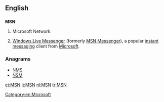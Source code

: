 ==English==
==={{initialism}}===
'''MSN'''

# {{computing}} Microsoft Network
# {{computing|informal}} [[w:Windows Live Messenger|Windows Live Messenger]] (formerly [[w:MSN Messenger|MSN Messenger]]), a popular [[instant messaging]] client from [[Microsoft]].

===Anagrams===
* [[NMS#English|NMS]]
* [[NSM#English|NSM]]


[[Category:en:Microsoft]]

[[et:MSN]]
[[it:MSN]]
[[nl:MSN]]
[[tr:MSN]]